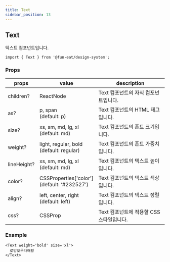 ```yaml
---
title: Text
sidebar_position: 13
---
```


## Text

텍스트 컴포넌트입니다.

```tsx
import { Text } from '@fun-eat/design-system';
```

### Props

| props       | value                                             | description                              |
| ----------- | ------------------------------------------------- | ---------------------------------------- |
| children?   | ReactNode                                         | Text 컴포넌트의 자식 컴포넌트입니다.     |
| as?         | p, span<br /> (default: p)                        | Text 컴포넌트의 HTML 태그입니다.         |
| size?       | xs, sm, md, lg, xl<br /> (default: md)            | Text 컴포넌트의 폰트 크기입니다.         |
| weight?     | light, regular, bold<br />(default: regular)      | Text 컴포넌트의 폰트 가중치입니다.       |
| lineHeight? | xs, sm, md, lg, xl<br />(default: md)             | Text 컴포넌트의 텍스트 높이입니다.       |
| color?      | CSSProperties['color']<br /> (default: ‘#232527’) | Text 컴포넌트의 텍스트 색상입니다.       |
| align?      | left, center, right<br /> (default: left)         | Text 컴포넌트의 텍스트 정렬입니다.       |
| css?        | CSSProp                                           | Text 컴포넌트에 적용할 CSS 스타일입니다. |

### Example

```tsx
<Text weight='bold' size='xl'>
  로망오우타해황
</Text>
```
